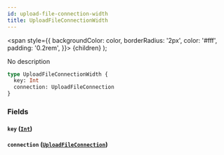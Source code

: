```yaml
---
id: upload-file-connection-width
title: UploadFileConnectionWidth
---
```


<span
style={{
      backgroundColor: color,
      borderRadius: '2px',
      color: '#fff',
      padding: '0.2rem',
    }}>
{children}
</span>
);

No description

```graphql
type UploadFileConnectionWidth {
  key: Int
  connection: UploadFileConnection
}
```

### Fields

#### `key` ([`Int`](/v1/scalars/int))

#### `connection` ([`UploadFileConnection`](/v1/objects/upload-file-connection))
